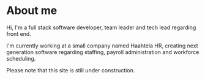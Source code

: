 
# About me

Hi, I'm a full stack software developer, team leader and tech lead regarding front end.

I'm currently working at a small company named Haahtela HR, creating next generation
software regarding staffing, payroll administration and workforce scheduling. 

Please note that this site is still under construction.

<NavigationTiles />
